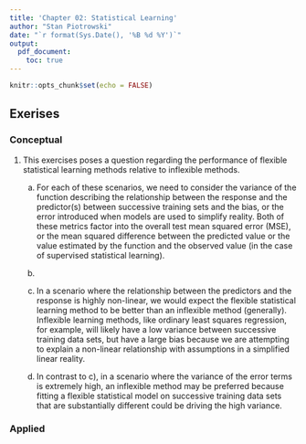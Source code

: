```yaml
---
title: 'Chapter 02: Statistical Learning'
author: "Stan Piotrowski"
date: "`r format(Sys.Date(), '%B %d %Y')`"
output:
  pdf_document:
    toc: true
---
```


```r
knitr::opts_chunk$set(echo = FALSE)
```

## Exerises

### Conceptual

1) This exercises poses a question regarding the performance of flexible statistical learning methods relative to inflexible methods.

    a) For each of these scenarios, we need to consider the variance of the function describing the relationship between the response and the predictor(s) between successive training sets and the bias, or the error introduced when models are used to simplify reality.  Both of these metrics factor into the overall test mean squared error (MSE), or the mean squared difference between the predicted value or the value estimated by the function and the observed value (in the case of supervised statistical learning).   
    
    b) 
    
    c) In a scenario where the relationship between the predictors and the response is highly non-linear, we would expect the flexible statistical learning method to be better than an inflexible method (generally).  Inflexible learning methods, like ordinary least squares regression, for example, will likely have a low variance between successive training data sets, but have a large bias because we are attempting to explain a non-linear relationship with assumptions in a simplified linear reality. 
    
    d) In contrast to c), in a scenario where the variance of the error terms is extremely high, an inflexible method may be preferred because fitting a flexible statistical model on successive training data sets that are substantially different could be driving the high variance.  
    
  

### Applied